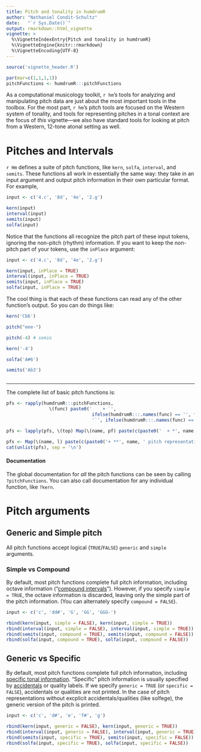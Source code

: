 ```yaml
---
title: Pitch and tonality in humdrumR
author: "Nathaniel Condit-Schultz"
date:   "`r Sys.Date()`"
output: rmarkdown::html_vignette
vignette: >
  %\VignetteIndexEntry{Pitch and tonality in humdrumR}
  %\VignetteEngine{knitr::rmarkdown}
  %\VignetteEncoding{UTF-8}
---
```


```r
source('vignette_header.R')

par(mar=c(1,1,1,1))
pitchFunctions <- humdrumR:::pitchFunctions
```


As a computational musicology toolkit, `r hm`'s tools for analyzing and manipulating pitch data are just about the most important tools in the toolbox.
For the most part, `r hm`'s pitch tools are focused on the Western system of tonality, and tools for representing pitches in a tonal context are the focus of *this* vignette---we also have standard tools for looking at pitch from a Western, 12-tone atonal setting as well.


# Pitches and Intervals


`r Hm` defines a suite of pitch functions, like `kern`, `solfa`, `interval`, and `semits`.
These functions all work in essentially the same way: they take in an input argument and output pitch information in their own particular format.
For example,

```r

input <- c('4.c', '8d', '4e', '2.g')

kern(input)
interval(input)
semits(input)
solfa(input)

```


Notice that the functions all recognize the pitch part of these input tokens, ignoring the non-pitch (rhythm) information.
If you want to keep the non-pitch part of your tokens, use the `inPlace` argument:

```r

input <- c('4.c', '8d', '4e', '2.g')

kern(input, inPlace = TRUE)
interval(input, inPlace = TRUE)
semits(input, inPlace = TRUE)
solfa(input, inPlace = TRUE)

```


The cool thing is that each of these functions can read any of the other function's output.
So you can do things like:

```r


kern('Cb6')

pitch("eee-")

pitch(-4) # semio

kern('-4')

solfa('A#6')

semits('Ab3')



```



----

The complete list of basic pitch functions is: 

```r

pfs <- rapply(humdrumR:::pitchFunctions, 
                \(func) paste0('    + `', 
                                ifelse(humdrumR:::.names(func) == '', func, paste0(humdrumR:::.names(func))), 
                                '`', ifelse(humdrumR:::.names(func) == '', '', paste0(' (', func, ')'))), how = 'list')

pfs <- lapply(pfs, \(top) Map(\(name, pf) paste(c(paste0('  + *', name, ' pitch representations*'), pf), collapse = '\n'), names(top), top))

pfs <- Map(\(name, l) paste(c(paste0('+ **', name, ' pitch representations**'), unlist(l)), collapse ='\n'), names(pfs), pfs)
cat(unlist(pfs), sep = '\n')


```


#### Documentation

The global documentation for *all* the pitch functions can be seen by calling `?pitchFunctions`.
You can also call documentation for any individual function, like `?kern`.

# Pitch arguments

## Generic and Simple pitch

All pitch functions accept logical (`TRUE`/`FALSE`) `generic` and `simple` arguments.

### Simple vs Compound

By default, most pitch functions complete full pitch information, including octave information ("[compound intervals](https://en.wikipedia.org/wiki/Interval_(music)#Simple_and_compound)").
However, if you specify `simple = TRUE`, the octave information is discarded, leaving only the simple part of the pitch
information. 
(You can alternately specify `compound = FALSE`).

```r

input <- c('c', 'dd#', 'G', 'GG', 'GGG-')

rbind(kern(input, simple = FALSE), kern(input, simple = TRUE))
rbind(interval(input, simple = FALSE), interval(input, simple = TRUE))
rbind(semits(input, compound = TRUE), semits(input, compound = FALSE))
rbind(solfa(input, compound = TRUE), solfa(input, compound = FALSE))

```

## Generic vs Specific

By default, most pitch functions complete full pitch information, including [specific tonal information](https://en.wikipedia.org/wiki/Generic_and_specific_intervals).
"Specific" pitch information is usually specified by [accidentals](https://en.wikipedia.org/wiki/Accidental_(music))
or quality labels.
If we specify `generic = TRUE` (or `specific = FALSE`), accidentals or qualities are not printed.
In the case of pitch representations without excplicit accidentals/qualities (like solfege), the generic version of the
pitch is printed.

```r

input <- c('c', 'd#', 'e', 'f#', 'g')

rbind(kern(input, generic = FALSE), kern(input, generic = TRUE))
rbind(interval(input, generic = FALSE), interval(input, generic = TRUE))
rbind(semits(input, specific = TRUE), semits(input, specific = FALSE))
rbind(solfa(input, specific = TRUE), solfa(input, specific = FALSE))


```



